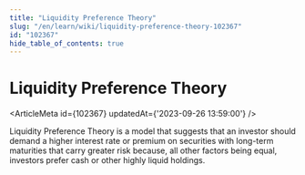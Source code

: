 ```yaml
---
title: "Liquidity Preference Theory"
slug: "/en/learn/wiki/liquidity-preference-theory-102367"
id: "102367"
hide_table_of_contents: true
---
```



# Liquidity Preference Theory

<ArticleMeta id={102367} updatedAt={'2023-09-26 13:59:00'} />
<div className='border-solid border-b border-t-0 my-4 border-[var(--ifm-color-gray-300)]' />

Liquidity Preference Theory is a model that suggests that an investor should demand a higher interest rate or premium on securities with long-term maturities that carry greater risk because, all other factors being equal, investors prefer cash or other highly liquid holdings.
